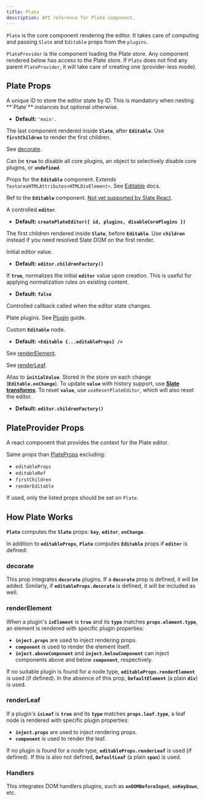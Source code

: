 ```yaml
---
title: Plate
description: API reference for Plate component.
---
```


`Plate` is the core component rendering the editor. It takes care of computing and passing `Slate` and `Editable` props from the `plugins`.

`PlateProvider` is the component loading the Plate store. Any component rendered below has access to the Plate store. If `Plate` does not find any parent `PlateProvider`, it will take care of creating one (provider-less mode).

## Plate Props

<APIParameters>
<APIItem name="id" type="symbol | string | number" optional>
A unique ID to store the editor state by ID. This is mandatory when nesting **`Plate`** instances but optional otherwise.

- **Default:** `'main'`.

</APIItem>
<APIItem name="children" type="ReactNode" optional>

The last component rendered inside **`Slate`**, after **`Editable`**. Use **`firstChildren`** to render the first children.

</APIItem>
<APIItem name="decorate" type="(entry: TNodeEntry) => Range[]" optional>

See [decorate](#decorate).

</APIItem>
<APIItem name="disableCorePlugins" type="object | boolean | undefined" optional>

Can be **`true`** to disable all core plugins, an object to selectively disable core plugins, or **`undefined`**.

<APISubList>
<APISubListItem parent="disableCorePlugins" name="deserializeAst" type="boolean" optional/>
<APISubListItem parent="disableCorePlugins" name="deserializeHtml" type="boolean" optional/>
<APISubListItem parent="disableCorePlugins" name="editorProtocol" type="boolean" optional/>
<APISubListItem parent="disableCorePlugins" name="eventEditor" type="boolean" optional/>
<APISubListItem parent="disableCorePlugins" name="history" type="boolean" optional/>
<APISubListItem parent="disableCorePlugins" name="inlineVoid" type="boolean" optional/>
<APISubListItem parent="disableCorePlugins" name="insertData" type="boolean" optional/>
<APISubListItem parent="disableCorePlugins" name="nodeFactory" type="boolean" optional/>
<APISubListItem parent="disableCorePlugins" name="react" type="boolean" optional/>
<APISubListItem parent="disableCorePlugins" name="selection" type="boolean" optional/>
</APISubList>
</APIItem>
<APIItem name="editableProps" type="TEditableProps" optional>

Props for the **`Editable`** component. Extends `TextareaHTMLAttributes<HTMLDivElement>`. See [Editable](https://docs.slatejs.org/libraries/slate-react/editable) docs.

<APISubList open>

<APISubListItem
  parent="editableProps"
  name="as"
  type="React.ElementType"
  optional
/>
<APISubListItem
  parent="editableProps"
  name="autoFocus"
  type="boolean"
  optional
/>
<APISubListItem
  parent="editableProps"
  name="decorate"
  type="(entry: TNodeEntry) => Range[]"
  optional
/>
<APISubListItem
  parent="editableProps"
  name="disableDefaultStyles"
  type="boolean"
  optional
/>
<APISubListItem
  parent="editableProps"
  name="onDOMBeforeInput"
  type="(event: Event) => void"
  optional
/>
<APISubListItem
  parent="editableProps"
  name="onKeyDown"
  type="(event: KeyboardEvent) => void"
  optional
/>
<APISubListItem
  parent="editableProps"
  name="placeholder"
  type="string"
  optional
/>
<APISubListItem
  parent="editableProps"
  name="readOnly"
  type="boolean"
  optional
/>
<APISubListItem
  parent="editableProps"
  name="renderElement"
  type="FC<TRenderElementProps>"
  optional
/>
<APISubListItem
  parent="editableProps"
  name="renderLeaf"
  type="FC<TRenderLeafProps>"
  optional
/>
<APISubListItem
  parent="editableProps"
  name="renderPlaceholder"
  type="FC<RenderPlaceholderProps>"
  optional
/>
<APISubListItem parent="editableProps" name="role" type="string" optional />
<APISubListItem
  parent="editableProps"
  name="scrollSelectionIntoView"
  type="(editor: ReactEditor, domRange: DOMRange) => void"
  optional
/>
<APISubListItem
  parent="editableProps"
  name="style"
  type="CSSProperties"
  optional
/>

</APISubList>

</APIItem>
<APIItem name="editableRef" type="Ref<HTMLDivElement>" optional>

Ref to the **`Editable`** component. [Not yet supported by Slate React](https://github.com/ianstormtaylor/slate/issues/4082).

</APIItem>
<APIItem name="editor" type="PlateEditor" optional>

A controlled **`editor`**.

- **Default:** **`createPlateEditor({ id, plugins, disableCorePlugins })`**

</APIItem>
<APIItem name="firstChildren" type="ReactNode" optional>

The first children rendered inside **`Slate`**, before **`Editable`**. Use **`children`** instead if you need resolved Slate DOM on the first render.

</APIItem>
<APIItem name="initialValue" type="Value" optional>

Initial editor value.

- **Default:** **`editor.childrenFactory()`**

</APIItem>
<APIItem name="normalizeInitialValue" type="boolean" optional>

If **`true`**, normalizes the initial **`editor`** value upon creation. This is useful for applying normalization rules on existing content.

- **Default:** **`false`**

</APIItem>
<APIItem name="onChange" type="function" optional>

Controlled callback called when the editor state changes.

</APIItem>
<APIItem name="plugins" type="PlatePlugin[]" optional>

Plate plugins. See [Plugin](/docs/plugin) guide.

</APIItem>
<APIItem name="renderEditable" type="(editable: ReactNode) => ReactNode" optional>

Custom **`Editable`** node.

- **Default:** **`<Editable {...editableProps} />`**

</APIItem>
<APIItem name="renderElement" type="function" optional>

See [renderElement](#renderelement).

</APIItem>
<APIItem name="renderLeaf" type="function" optional>

See [renderLeaf](#renderleaf).

</APIItem>
<APIItem name="value" type="Value" optional>

Alias to **`initialValue`**. Stored in the store on each change (**`Editable.onChange`**). To update **`value`** with history support, use **[Slate transforms](https://docs.slatejs.org/concepts/04-transforms)**. To reset **`value`**, use `useResetPlateEditor`, which will also reset the editor.

- **Default:** **`editor.childrenFactory()`**

</APIItem>
</APIParameters>

## PlateProvider Props

A react component that provides the context for the Plate editor.

Same props than [PlateProps](#plate-props) excluding:

- `editableProps`
- `editableRef`
- `firstChildren`
- `renderEditable`

If used, only the listed props should be set on `Plate`.

## How Plate Works

**`Plate`** computes the **`Slate`** props: **`key`**, **`editor`**, **`onChange`**.

In addition to **`editableProps`**, **`Plate`** computes **`Editable`** props if **`editor`** is defined:

### decorate

This prop integrates **`decorate`** plugins. If a **`decorate`** prop is defined, it will be added. Similarly, if **`editableProps.decorate`** is defined, it will be included as well.

### renderElement

When a plugin's **`isElement`** is **`true`** and its **`type`** matches **`props.element.type`**, an element is rendered with specific plugin properties:

- **`inject.props`** are used to inject rendering props.
- **`component`** is used to render the element itself.
- **`inject.aboveComponent`** and **`inject.belowComponent`** can inject components above and below **`component`**, respectively.

If no suitable plugin is found for a node type, **`editableProps.renderElement`** is used (if defined). In the absence of this prop, **`DefaultElement`** (a plain **`div`**) is used.

### renderLeaf

If a plugin's **`isLeaf`** is **`true`** and its **`type`** matches **`props.leaf.type`**, a leaf node is rendered with specific plugin properties:

- **`inject.props`** are used to inject rendering props.
- **`component`** is used to render the leaf.

If no plugin is found for a node type, **`editableProps.renderLeaf`** is used (if defined). If this is also not defined, **`DefaultLeaf`** (a plain **`span`**) is used.

### Handlers

This integrates DOM handlers plugins, such as **`onDOMBeforeInput`**, **`onKeyDown`**, etc.
